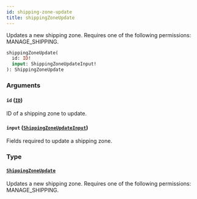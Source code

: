 ```yaml
---
id: shipping-zone-update
title: shippingZoneUpdate
---
```


Updates a new shipping zone. Requires one of the following permissions: MANAGE_SHIPPING.

```graphql
shippingZoneUpdate(
  id: ID!
  input: ShippingZoneUpdateInput!
): ShippingZoneUpdate
```

### Arguments

#### `id` ([`ID`](../../../developer/api-reference/scalars/id))

ID of a shipping zone to update.

#### `input` ([`ShippingZoneUpdateInput`](../../../developer/api-reference/inputs/shipping-zone-update-input))

Fields required to update a shipping zone.

### Type

#### [`ShippingZoneUpdate`](../../../developer/api-reference/objects/shipping-zone-update)

Updates a new shipping zone. Requires one of the following permissions: MANAGE_SHIPPING.
